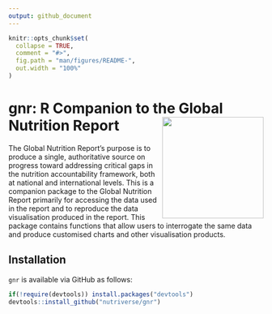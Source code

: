 ```yaml
---
output: github_document
---
```


<!-- README.md is generated from README.Rmd. Please edit that file -->

```r
knitr::opts_chunk$set(
  collapse = TRUE,
  comment = "#>",
  fig.path = "man/figures/README-",
  out.width = "100%"
)
```
# gnr: R Companion to the Global Nutrition Report <img src="man/figures/gnr.png" width="200px" align="right" />

<!-- badges: start -->
<!-- badges: end -->

The Global Nutrition Report's purpose is to produce a single, authoritative source on progress toward addressing critical gaps in the nutrition accountability framework, both at national and international levels. This is a companion package to the Global Nutrition Report primarily for accessing the data used in the report and to reproduce the data visualisation produced in the report. This package contains functions that allow users to interrogate the same data and produce customised charts and other visualisation products.

## Installation

`gnr` is available via GitHub as follows:

```r
if(!require(devtools)) install.packages("devtools")
devtools::install_github("nutriverse/gnr")
```

